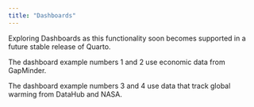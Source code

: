 ```yaml
---
title: "Dashboards"
---
```


Exploring Dashboards as this functionality soon becomes supported in a future stable release of Quarto.

The dashboard example numbers 1 and 2 use economic data from GapMinder.

The dashboard example numbers 3 and 4 use data that track global warming from DataHub and NASA.

